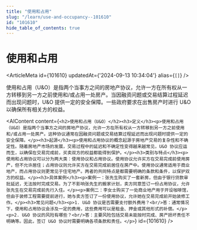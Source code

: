 ```yaml
---
title: "使用和占用"
slug: "/learn/use-and-occupancy--101610"
id: "101610"
hide_table_of_contents: true
---
```



# 使用和占用

<ArticleMeta id={101610} updatedAt={'2024-09-13 10:34:04'} alias={`[]`} />
<div className='border-solid border-b border-t-0 my-4 border-[var(--ifm-color-gray-300)]' />

使用和占用（U&O）是指两个当事方之间的房地产协议，允许一方在所有权从一方转移到另一方之前使用和/或占用一处房产。当因融资问题或交易结算过程延迟而出现问题时，U&O 提供一定的安全保障。一些政府要求在出售房产时进行 U&O 以确保所有相关方的权益。

<AIContent content={`<h2>使用和占用（U&O）</h2><h3>定义</h3><p>使用和占用（U&O）是指两个当事方之间的房地产协议，允许一方在所有权从一方转移到另一方之前使用和/或占用一处房产。这种协议通常在因融资问题或交易结算过程延迟而出现问题时提供一定的安全保障。</p><h3>起源</h3><p>使用和占用协议的概念起源于房地产交易的复杂性和不确定性。随着房地产市场的发展，交易过程中的延迟和不确定性变得越来越常见，U&O 协议应运而生，以确保在交易完成前，买卖双方的权益都能得到保护。</p><h3>类别与特点</h3><p>使用和占用协议可以分为两大类：使用协议和占用协议。使用协议允许买方在交易完成前使用房产，但不允许居住；占用协议则允许买方在交易完成前居住在房产中。使用协议通常适用于商业地产，而占用协议则更常见于住宅地产。两者的共同特点是都需要明确的条款和条件，以保护双方的权益。</p><h3>具体案例</h3><p>案例一：张先生购买了一套新房，但由于银行贷款审批延迟，无法按时完成交易。为了不影响张先生的搬家计划，卖方同意签订一份占用协议，允许张先生在交易完成前先行入住。</p><p>案例二：李女士购买了一处商业地产用于开设咖啡馆，但由于装修工程需要提前进行，她与卖方签订了一份使用协议，允许她在交易完成前开始装修工作。</p><h3>常见问题</h3><p>1. U&O 协议是否需要支付额外费用？<br/>答：通常情况下，使用和占用协议会涉及一定的费用，这些费用可以是租金、押金或其他形式的补偿。</p><p>2. U&O 协议的风险有哪些？<br/>答：主要风险包括交易未能按时完成、房产损坏责任不明确等。因此，签订 U&O 协议时需要明确各项条款和责任。</p>`} id={101610} />
